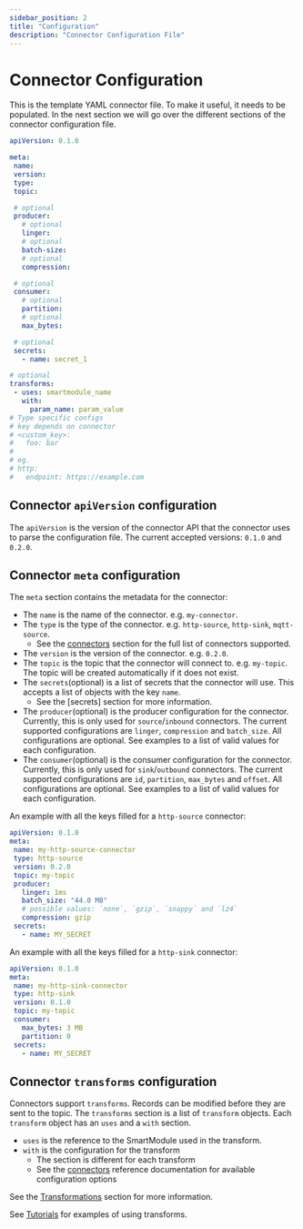 ```yaml
---
sidebar_position: 2
title: "Configuration"
description: "Connector Configuration File"
---
```


# Connector Configuration

This is the template YAML connector file. To make it useful, it needs to be
populated. In the next section we will go over the different sections of the connector configuration file.

```yaml title="connector.yaml"
apiVersion: 0.1.0

meta:
 name:
 version:
 type:
 topic:

 # optional
 producer:
   # optional
   linger:
   # optional
   batch-size:
   # optional
   compression:

 # optional
 consumer:
   # optional
   partition:
   # optional
   max_bytes:

 # optional
 secrets:
   - name: secret_1

# optional
transforms:
 - uses: smartmodule_name
   with:
     param_name: param_value
# Type specific configs
# key depends on connector
# <custom_key>:
#   foo: bar
#
# eg.
# http:
#   endpoint: https://example.com
```

## Connector `apiVersion` configuration

The `apiVersion` is the version of the connector API that the connector uses to parse the configuration file. The current accepted versions: `0.1.0` and `0.2.0`.

## Connector `meta` configuration

The `meta` section contains the metadata for the connector:

* The `name` is the name of the connector. e.g. `my-connector`.
* The `type` is the type of the connector. e.g. `http-source`, `http-sink`, `mqtt-source`.
  * See the [connectors] section for the full list of connectors supported.
* The `version` is the version of the connector. e.g. `0.2.0`.
* The `topic` is the topic that the connector will connect to. e.g. `my-topic`. The topic will be created automatically if it does not exist.
* The `secrets`(optional) is a list of secrets that the connector will use. This accepts a list of objects with the key `name`.
  * See the [secrets] section for more information.
* The `producer`(optional) is the producer configuration for the connector. Currently, this is only used for `source`/`inbound` connectors. The current supported configurations are `linger`, `compression` and `batch_size`. All configurations are optional. See examples to a list of valid values for each configuration.
* The `consumer`(optional) is the consumer configuration for the connector. Currently, this is only used for `sink`/`outbound` connectors. The current supported configurations are `id`, `partition`, `max_bytes` and `offset`. All configurations are optional. See examples to a list of valid values for each configuration.

An example with all the keys filled for a `http-source` connector:

```yaml
apiVersion: 0.1.0
meta:
 name: my-http-source-connector
 type: http-source
 version: 0.2.0
 topic: my-topic
 producer:
   linger: 1ms
   batch_size: "44.0 MB"
   # possible values: `none`, `gzip`, `snappy` and `lz4`
   compression: gzip
 secrets:
   - name: MY_SECRET

```

An example with all the keys filled for a `http-sink` connector:

```yaml
apiVersion: 0.1.0
meta:
 name: my-http-sink-connector
 type: http-sink
 version: 0.1.0
 topic: my-topic
 consumer:
   max_bytes: 3 MB
   partition: 0
 secrets:
   - name: MY_SECRET
```


## Connector `transforms` configuration

Connectors support `transforms`. Records can be modified before they are sent to the topic. The `transforms` section is a list of `transform` objects. Each `transform` object has an `uses` and a `with` section.

* `uses` is the reference to the SmartModule used in the transform.
* `with` is the configuration for the transform
  * The section is different for each transform
  * See the [connectors] reference documentation for available configuration options

See the [Transformations](/docs/fluvio/concepts/transformations) section for more information.

[connectors]: /docs/connectors/overview

See [Tutorials](/docs/fluvio/tutorials/http-to-sql#connector-pipeline) for examples of using transforms.
